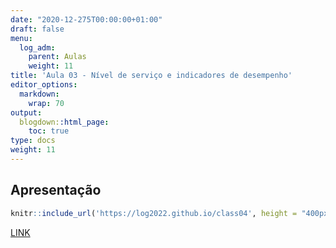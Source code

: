 ---
date: "2020-12-275T00:00:00+01:00"
draft: false
menu:
  log_adm:
    parent: Aulas
    weight: 11
title: 'Aula 03 - Nível de serviço e indicadores de desempenho'
editor_options: 
  markdown: 
    wrap: 70
output: 
  blogdown::html_page:
    toc: true
type: docs
weight: 11
---

## Apresentação

```{r echo=FALSE, message=FALSE, warning=FALSE}
knitr::include_url('https://log2022.github.io/class04', height = "400px")
```

[LINK](https://log2022.github.io/class04)
